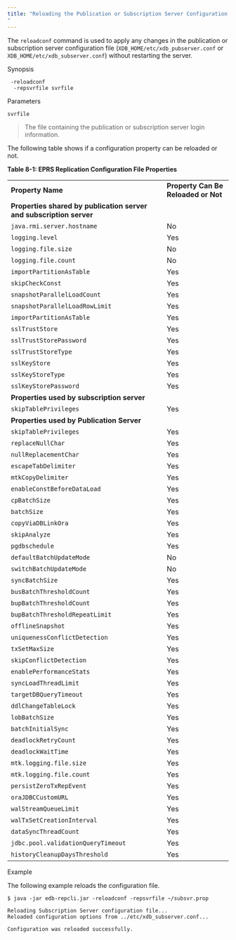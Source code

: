 ```yaml
---
title: "Reloading the Publication or Subscription Server Configuration File (reloadconf)
"
---
```


<div id="reload_conf_file" class="registered_link"></div>

The `reloadconf` command is used to apply any changes in the publication or subscription server configuration file (`XDB_HOME/etc/xdb_pubserver.conf` or `XDB_HOME/etc/xdb_subserver.conf`) without restarting the server.

Synopsis

```text
 -reloadconf 
  -repsvrfile svrfile
```

Parameters

`svrfile`
  
> The file containing the publication or subscription server login information.


The following table shows if a configuration property can be reloaded or not.

**Table 8-1: EPRS Replication Configuration File Properties**

|                  |                                                                                                                                                                                |
| ---------------- | ------------------------------------------------------------------------------------------------------------------------------------------------------------------------------ |
| **Property Name**| **Property Can Be Reloaded or Not**
| **Properties shared by publication server and subscription server**                                                                                                                                                             |
| `java.rmi.server.hostname`     | No |
| `logging.level` | Yes                                                                                                                                           |
| `logging.file.size`       | No                                                                                                                                      |
| `logging.file.count`           | No                                                                                                                                  |
| `importPartitionAsTable`       | Yes                                                                                                                            |
| `skipCheckConst`           | Yes |
| `snapshotParallelLoadCount`           |Yes |
| `snapshotParallelLoadRowLimit`           | Yes|
| `importPartitionAsTable`       | Yes                                                                                                                            |
| `sslTrustStore`           | Yes |
| `sslTrustStorePassword`           |Yes |
| `sslTrustStoreType`           | Yes|
| `sslKeyStore`           | Yes |
| `sslKeyStoreType`           |Yes |
| `sslKeyStorePassword`           | Yes|
| **Properties used by subscription server**                                                                                                                                                             |
| `skipTablePrivileges`     | Yes |
| **Properties used by Publication Server**                                                                                                                                                             |
| `skipTablePrivileges`     | Yes |
| `replaceNullChar` | Yes                                                                                                                                           |
| `nullReplacementChar`       | Yes                                                                                                                                      |
| `escapeTabDelimiter`           | Yes
| `mtkCopyDelimiter`           | Yes   
| `enableConstBeforeDataLoad`           | Yes        
| `cpBatchSize`           | Yes    
| `batchSize`           | Yes    
| `copyViaDBLinkOra`           | Yes   
| `skipAnalyze`           | Yes  
| `pgdbschedule`           | Yes  
| `defaultBatchUpdateMode`           | No
| `switchBatchUpdateMode`           | No        
| `syncBatchSize`           | Yes    
| `busBatchThresholdCount`           | Yes    
| `bupBatchThresholdCount`           | Yes   
| `bupBatchThresholdRepeatLimit`           | Yes  
| `offlineSnapshot`           | Yes  
| `uniquenessConflictDetection`           | Yes
| `txSetMaxSize`           | Yes
| `skipConflictDetection`           | Yes
| `enablePerformanceStats`           | Yes
| `syncLoadThreadLimit`           | Yes
| `targetDBQueryTimeout`          | Yes
| `ddlChangeTableLock`          | Yes
| `lobBatchSize`          | Yes
| `batchInitialSync`          | Yes
| `deadlockRetryCount`          | Yes
| `deadlockWaitTime`          | Yes
| `mtk.logging.file.size`          | Yes
| `mtk.logging.file.count`          | Yes
| `persistZeroTxRepEvent`          | Yes
| `oraJDBCCustomURL`          | Yes
| `walStreamQueueLimit`          | Yes
| `walTxSetCreationInterval`          | Yes
| `dataSyncThreadCount`          | Yes
| `jdbc.pool.validationQueryTimeout`          | Yes
| `historyCleanupDaysThreshold`          | Yes

Example

The following example reloads the configuration file.

```text
$ java -jar edb-repcli.jar -reloadconf -repsvrfile ~/subsvr.prop

Reloading Subscription Server configuration file...
Reloaded configuration options from ../etc/xdb_subserver.conf...

Configuration was reloaded successfully.
```


















